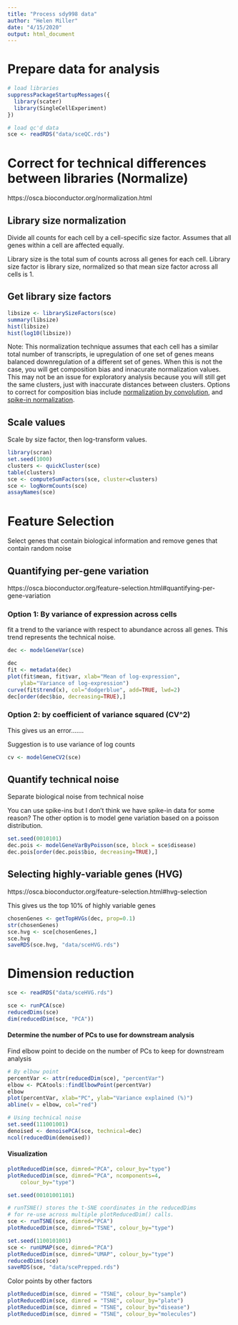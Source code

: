 ```yaml
---
title: "Process sdy998 data"
author: "Helen Miller"
date: "4/15/2020"
output: html_document
---
```


# Prepare data for analysis

```r
# load libraries
suppressPackageStartupMessages({
  library(scater)
  library(SingleCellExperiment)
})

# load qc'd data
sce <- readRDS("data/sceQC.rds")
```

# Correct for technical differences between libraries (Normalize)
https://osca.bioconductor.org/normalization.html


## Library size normalization

Divide all counts for each cell by a cell-specific size factor. Assumes that all genes within a cell are affected equally. 

Library size is the total sum of counts across all genes for each cell. Library size factor is library size, normalized so that mean size factor across all cells is 1. 

## Get library size factors

```r
libsize <- librarySizeFactors(sce)
summary(libsize)
hist(libsize)
hist(log10(libsize))
```

Note: This normalization technique assumes that each cell has a similar total number of transcripts, ie upregulation of one set of genes means balanced downregulation of a different set of genes. When this is not the case, you will get composition bias and innacurate normalization values. This may not be an issue for exploratory analysis because you will still get the same clusters, just with inaccurate distances between clusters. Options to correct for composition bias include [normalization by convolution](https://osca.bioconductor.org/normalization.html#normalization-by-deconvolution), and [spike-in normalization](https://osca.bioconductor.org/normalization.html#spike-norm). 

## Scale values

Scale by size factor, then log-transform values.


```r
library(scran)
set.seed(1000)
clusters <- quickCluster(sce)
table(clusters)
sce <- computeSumFactors(sce, cluster=clusters)
sce <- logNormCounts(sce)
assayNames(sce)
```

# Feature Selection

Select genes that contain biological information and remove genes that contain random noise


## Quantifying per-gene variation
https://osca.bioconductor.org/feature-selection.html#quantifying-per-gene-variation

### Option 1: By variance of expression across cells
fit a trend to the variance with respect to abundance across all genes. This trend represents the technical noise. 

```r
dec <- modelGeneVar(sce)
```

```r
dec
fit <- metadata(dec)
plot(fit$mean, fit$var, xlab="Mean of log-expression",
    ylab="Variance of log-expression")
curve(fit$trend(x), col="dodgerblue", add=TRUE, lwd=2)
dec[order(dec$bio, decreasing=TRUE),] 
```

### Option 2: by coefficient of variance squared (CV^2)

This gives us an error.......

Suggestion is to use variance of log counts

```r
cv <- modelGeneCV2(sce)
```

## Quantify technical noise
Separate biological noise from technical noise

You can use spike-ins but I don't think we have spike-in data for some reason? The other option is to model gene variation based on a poisson distribution.

```r
set.seed(0010101)
dec.pois <- modelGeneVarByPoisson(sce, block = sce$disease)
dec.pois[order(dec.pois$bio, decreasing=TRUE),]
```

## Selecting highly-variable genes (HVG)
https://osca.bioconductor.org/feature-selection.html#hvg-selection

This gives us the top 10% of highly variable genes

```r
chosenGenes <- getTopHVGs(dec, prop=0.1)
str(chosenGenes)
sce.hvg <- sce[chosenGenes,]
sce.hvg
saveRDS(sce.hvg, "data/sceHVG.rds")
```

# Dimension reduction

```r
sce <- readRDS("data/sceHVG.rds")
```

```r
sce <- runPCA(sce)
reducedDims(sce)
dim(reducedDim(sce, "PCA"))
```


#### Determine the number of PCs to use for downstream analysis
Find elbow point to decide on the number of PCs to keep for downstream analysis

```r

# By elbow point
percentVar <- attr(reducedDim(sce), "percentVar")
elbow <- PCAtools::findElbowPoint(percentVar)
elbow
plot(percentVar, xlab="PC", ylab="Variance explained (%)")
abline(v = elbow, col="red")

# Using technical noise
set.seed(111001001)
denoised <- denoisePCA(sce, technical=dec)
ncol(reducedDim(denoised))

```

#### Visualization

```r
plotReducedDim(sce, dimred="PCA", colour_by="type")
plotReducedDim(sce, dimred="PCA", ncomponents=4,
    colour_by="type")
```

```r
set.seed(00101001101)

# runTSNE() stores the t-SNE coordinates in the reducedDims
# for re-use across multiple plotReducedDim() calls.
sce <- runTSNE(sce, dimred="PCA")
plotReducedDim(sce, dimred="TSNE", colour_by="type")
```

```r
set.seed(1100101001)
sce <- runUMAP(sce, dimred="PCA")
plotReducedDim(sce, dimred="UMAP", colour_by="type")
reducedDims(sce)
saveRDS(sce, "data/scePrepped.rds")
```

Color points by other factors

```r
plotReducedDim(sce, dimred = "TSNE", colour_by="sample")
plotReducedDim(sce, dimred = "TSNE", colour_by="plate")
plotReducedDim(sce, dimred = "TSNE", colour_by="disease")
plotReducedDim(sce, dimred = "TSNE", colour_by="molecules")
```